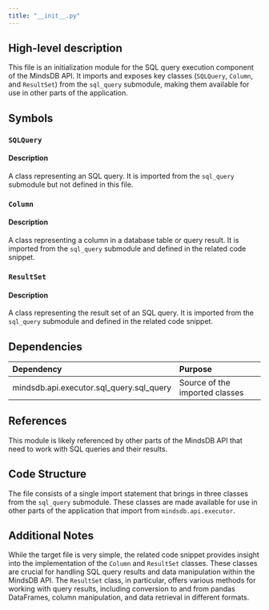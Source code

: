 ```yaml
---
title: "__init__.py"
---
```


## High-level description
This file is an initialization module for the SQL query execution component of the MindsDB API. It imports and exposes key classes (`SQLQuery`, `Column`, and `ResultSet`) from the `sql_query` submodule, making them available for use in other parts of the application.

## Symbols

### `SQLQuery`
#### Description
A class representing an SQL query. It is imported from the `sql_query` submodule but not defined in this file.

### `Column`
#### Description
A class representing a column in a database table or query result. It is imported from the `sql_query` submodule and defined in the related code snippet.

### `ResultSet`
#### Description
A class representing the result set of an SQL query. It is imported from the `sql_query` submodule and defined in the related code snippet.

## Dependencies
| Dependency | Purpose |
|:-----------|:--------|
| mindsdb.api.executor.sql_query.sql_query | Source of the imported classes |

## References
This module is likely referenced by other parts of the MindsDB API that need to work with SQL queries and their results.

## Code Structure
The file consists of a single import statement that brings in three classes from the `sql_query` submodule. These classes are made available for use in other parts of the application that import from `mindsdb.api.executor`.

## Additional Notes
While the target file is very simple, the related code snippet provides insight into the implementation of the `Column` and `ResultSet` classes. These classes are crucial for handling SQL query results and data manipulation within the MindsDB API. The `ResultSet` class, in particular, offers various methods for working with query results, including conversion to and from pandas DataFrames, column manipulation, and data retrieval in different formats.
